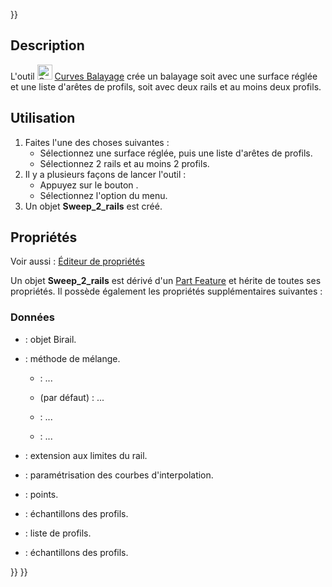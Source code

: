 <languages/>
{{UnfinishedDocu{{#translation:}}}}

{{Docnav/fr
|[[Curves_SketchOnSurface/fr|Esquisse sur surface]]
|[[Curves_ProfileSupport/fr|Plan de support]]
|[[Curves_Workbench/fr|Atelier Curves]]
|IconL=Curves_SketchOnSurface.svg
|IconR=Curves_ProfileSupport.svg
|IconC=Curves_workbench_icon.svg
}}

{{GuiCommand/fr
|Name=Curves Sweep2Rails
|Name/fr=Curves Balayage
|MenuLocation=Surfaces → Créer une balayage
|Workbenches=[[Curves_Workbench/fr|Curves]]
}}

==Description==

L'outil [[Image:Curves_Sweep2Rails.svg|24px]] [[Curves_Sweep2Rails/fr|Curves Balayage]] crée un balayage soit avec une surface réglée et une liste d'arêtes de profils, soit avec deux rails et au moins deux profils.

<span id="Usage"></span>
==Utilisation==

# Faites l'une des choses suivantes :
#* Sélectionnez une surface réglée, puis une liste d'arêtes de profils.
#* Sélectionnez 2 rails et au moins 2 profils.
# Il y a plusieurs façons de lancer l'outil :
#* Appuyez sur le bouton {{Button|[[Image:Curves_Sweep2Rails.svg|16px]] [[Curves_Sweep2Rails/fr|Créer une balayage]]}}.
#* Sélectionnez l'option {{MenuCommand|Surfaces → [[Image:Curves_Sweep2Rails.svg|16px]] Créer une balayage}} du menu.
# Un objet '''Sweep_2_rails''' est créé.

<span id="Properties"></span>
==Propriétés==

Voir aussi : [[Property_editor/fr|Éditeur de propriétés]]

Un objet '''Sweep_2_rails''' est dérivé d'un [[Part_Feature/fr|Part Feature]] et hérite de toutes ses propriétés. Il possède également les propriétés supplémentaires suivantes :

<span id="Data"></span>
===Données===

{{TitleProperty|Base}}

* {{PropertyData|Birail|Link}} : objet Birail.
* {{PropertyData|Blending|Enumeration}} : méthode de mélange.
** {{Value|Average}} : ...
** {{Value|Blend}} (par défaut) : ...
** {{Value|Rail1}} : ...
** {{Value|Rail2}} : ...
* {{PropertyData|Extend|Bool}} : extension aux limites du rail.
* {{PropertyData|Parametrization|Float}} : paramétrisation des courbes d'interpolation.
* {{PropertyData|Points|VectorList}} : points.
* {{PropertyData|ProfileSamples|Integer}} : échantillons des profils.
* {{PropertyData|Profiles|LinkList}} : liste de profils.
* {{PropertyData|RailSamples|Integer}} : échantillons des profils.


{{Docnav/fr
|[[Curves_SketchOnSurface/fr|Esquisse sur surface]]
|[[Curves_ProfileSupport/fr|Plan de support]]
|[[Curves_Workbench/fr|Atelier Curves]]
|IconL=Curves_SketchOnSurface.svg
|IconR=Curves_ProfileSupport.svg
|IconC=Curves_workbench_icon.svg
}}

{{Curves Tools navi{{#translation:}}}}
{{Userdocnavi{{#translation:}}}}
